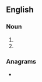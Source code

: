 ==English==

===Noun===
{{head|en|noun form}}

# {{plural of|en|dogie}}
# {{plural of|en|dogy}}

===Anagrams===
* {{anagrams|en|a=degios|Diegos|diegos|geoids}}
